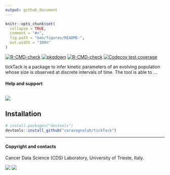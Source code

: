 ```yaml
---
output: github_document
---
```


<!-- README.md is generated from README.Rmd. Please edit that file -->

```r
knitr::opts_chunk$set(
  collapse = TRUE,
  comment = "#>",
  fig.path = "man/figures/README-",
  out.width = "100%"
)
```

<!-- badges: start -->
[![R-CMD-check](https://github.com/caravagnalab/tickTack/workflows/R-CMD-check/badge.svg)](https://github.com/caravagnalab/tickTack/actions)
[![pkgdown](https://github.com/caravagnalab/tickTack/actions/workflows/pkgdown.yaml/badge.svg)](https://github.com/caravagnalab/tickTack/actions/workflows/pkgdown.yaml)
[![R-CMD-check](https://github.com/caravagnalab/tickTack/actions/workflows/R-CMD-check.yaml/badge.svg)](https://github.com/caravagnalab/tickTack/actions/workflows/R-CMD-check.yaml)
[![Codecov test coverage](https://codecov.io/gh/caravagnalab/tickTack/branch/main/graph/badge.svg)](https://app.codecov.io/gh/caravagnalab/tickTack?branch=main)
<!-- badges: end -->

tickTack is a package to infer kinetic parameters of an evolving population whose size is observed at discrete intervals of time. The tool is able to ...

#### Help and support

[![](https://img.shields.io/badge/GitHub%20Pages-https://caravagnalab.github.io/tickTack/-yellow.svg)](https://caravagnalab.github.io/tickTack)
-----

## Installation

``` r
# install.packages("devtools")
devtools::install_github("caravagnalab/tickTack")
```

-----

#### Copyright and contacts

Cancer Data Science (CDS) Laboratory, University of Trieste, Italy.

[![](https://img.shields.io/badge/CDS%20Lab%20Github-caravagnalab-seagreen.svg)](https://github.com/caravagnalab)
[![](https://img.shields.io/badge/CDS%20Lab%20webpage-https://www.caravagnalab.org/-red.svg)](https://www.caravagnalab.org/)
